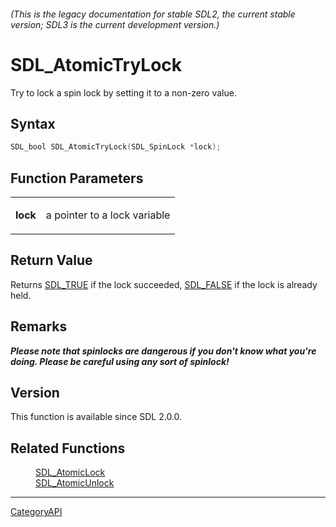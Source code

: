 ====== (This is the legacy documentation for stable SDL2, the current stable version; SDL3 is the current development version.) ======
= SDL_AtomicTryLock =

Try to lock a spin lock by setting it to a non-zero value.

== Syntax ==

<syntaxhighlight lang='c'>
SDL_bool SDL_AtomicTryLock(SDL_SpinLock *lock);
</syntaxhighlight>

== Function Parameters ==

{|
|'''lock'''
|a pointer to a lock variable
|}

== Return Value ==

Returns [[SDL_TRUE]] if the lock succeeded, [[SDL_FALSE]] if the lock is
already held.

== Remarks ==

'''''Please note that spinlocks are dangerous if you don't know what you're
doing. Please be careful using any sort of spinlock!'''''

== Version ==

This function is available since SDL 2.0.0.

== Related Functions ==

:[[SDL_AtomicLock]]
:[[SDL_AtomicUnlock]]

----
[[CategoryAPI]]


